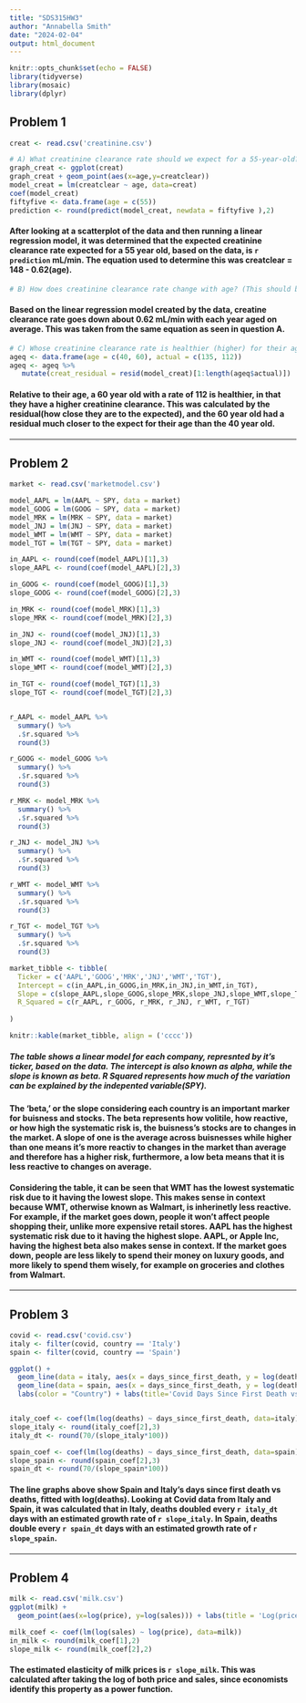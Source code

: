 ---
title: "SDS315HW3"
author: "Annabella Smith"
date: "2024-02-04"
output: html_document
---

```{r setup, include=FALSE}
knitr::opts_chunk$set(echo = FALSE)
library(tidyverse)
library(mosaic)
library(dplyr)
```
## Problem 1
```{r}
creat <- read.csv('creatinine.csv')
```

```{r, include = FALSE}
# A) What creatinine clearance rate should we expect for a 55-year-old? Explain briefly (one or two sentences + equations) how you determined this.
graph_creat <- ggplot(creat)
graph_creat + geom_point(aes(x=age,y=creatclear))
model_creat = lm(creatclear ~ age, data=creat)
coef(model_creat)
fiftyfive <- data.frame(age = c(55))
prediction <- round(predict(model_creat, newdata = fiftyfive ),2)
```

#### After looking at a scatterplot of the data and then running a linear regression model, it was determined that the expected creatinine clearance rate expected for a 55 year old, based on the data, is `r prediction` mL/min. The equation used to determine this was creatclear = 148 - 0.62(age).

```{r}
# B) How does creatinine clearance rate change with age? (This should be a single number whose units are ml/minute per year.) Explain briefly (one or two sentences) how you determined this.
```
#### Based on the linear regression model created by the data, creatine clearance rate goes down about 0.62 mL/min with each year aged on average. This was taken from the same equation as seen in question A. 

```{r}
# C) Whose creatinine clearance rate is healthier (higher) for their age: a 40-year-old with a rate of 135, or a 60-year-old with a rate of 112? Explain briefly (a few sentences + equations) how you determined this.
ageq <- data.frame(age = c(40, 60), actual = c(135, 112))
ageq <- ageq %>%
   mutate(creat_residual = resid(model_creat)[1:length(ageq$actual)])
```
#### Relative to their age, a 60 year old with a rate of 112 is healthier, in that they have a higher creatinine clearance. This was calculated by the residual(how close they are to the expected), and the 60 year old had a residual much closer to the expect for their age than the 40 year old. 

***
## Problem 2
```{r}
market <- read.csv('marketmodel.csv')
```

```{r}
model_AAPL = lm(AAPL ~ SPY, data = market)
model_GOOG = lm(GOOG ~ SPY, data = market)
model_MRK = lm(MRK ~ SPY, data = market)
model_JNJ = lm(JNJ ~ SPY, data = market)
model_WMT = lm(WMT ~ SPY, data = market)
model_TGT = lm(TGT ~ SPY, data = market)

in_AAPL <- round(coef(model_AAPL)[1],3)
slope_AAPL <- round(coef(model_AAPL)[2],3)

in_GOOG <- round(coef(model_GOOG)[1],3)
slope_GOOG <- round(coef(model_GOOG)[2],3)

in_MRK <- round(coef(model_MRK)[1],3)
slope_MRK <- round(coef(model_MRK)[2],3)

in_JNJ <- round(coef(model_JNJ)[1],3)
slope_JNJ <- round(coef(model_JNJ)[2],3)

in_WMT <- round(coef(model_WMT)[1],3)
slope_WMT <- round(coef(model_WMT)[2],3)

in_TGT <- round(coef(model_TGT)[1],3)
slope_TGT <- round(coef(model_TGT)[2],3)


r_AAPL <- model_AAPL %>%
  summary() %>%
  .$r.squared %>%
  round(3)

r_GOOG <- model_GOOG %>%
  summary() %>%
  .$r.squared %>%
  round(3)

r_MRK <- model_MRK %>%
  summary() %>%
  .$r.squared %>%
  round(3)

r_JNJ <- model_JNJ %>%
  summary() %>%
  .$r.squared %>%
  round(3)

r_WMT <- model_WMT %>%
  summary() %>%
  .$r.squared %>%
  round(3)

r_TGT <- model_TGT %>%
  summary() %>%
  .$r.squared %>%
  round(3)

market_tibble <- tibble(
  Ticker = c('AAPL','GOOG','MRK','JNJ','WMT','TGT'),
  Intercept = c(in_AAPL,in_GOOG,in_MRK,in_JNJ,in_WMT,in_TGT),
  Slope = c(slope_AAPL,slope_GOOG,slope_MRK,slope_JNJ,slope_WMT,slope_TGT),
  R_Squared = c(r_AAPL, r_GOOG, r_MRK, r_JNJ, r_WMT, r_TGT)
  
)

knitr::kable(market_tibble, align = ('cccc'))
```
##### The table shows a linear model for each company, represnted by it's ticker, based on the data. The intercept is also known as alpha, while the slope is known as beta. R Squared represents how much of the variation can be explained by the indepented variable(SPY). 

#### The 'beta,' or the slope considering each country is an important marker for buisness and stocks. The beta represents how volitile, how reactive, or how high the systematic risk is, the buisness's stocks are to changes in the market. A slope of one is the average across buisnesses while higher than one means it's more reactiv to changes in the market than average and therefore has a higher risk, furthermore, a low beta means that it is less reactive to changes on average. 
#### Considering the table, it can be seen that WMT has the lowest systematic risk due to it having the lowest slope. This makes sense in context because WMT, otherwise known as Walmart, is inherinetly less reactive. For example, if the market goes down, people it won't affect people shopping their, unlike more expensive retail stores. AAPL has the highest systematic risk due to it having the highest slope. AAPL, or Apple Inc, having the highest beta also makes sense in context. If the market goes down, people are less likely to spend their money on luxury goods, and more likely to spend them wisely, for example on groceries and clothes from Walmart. 

*** 
## Problem 3
```{r}
covid <- read.csv('covid.csv')
italy <- filter(covid, country == 'Italy') 
spain <- filter(covid, country == 'Spain') 

ggplot() + 
  geom_line(data = italy, aes(x = days_since_first_death, y = log(deaths), color = "Italy")) +
  geom_line(data = spain, aes(x = days_since_first_death, y = log(deaths), color = "Spain")) +
  labs(color = "Country") + labs(title='Covid Days Since First Death vs log(deaths)', x = 'Days Since First Death')


italy_coef <- coef(lm(log(deaths) ~ days_since_first_death, data=italy))
slope_italy <- round(italy_coef[2],3)
italy_dt <- round(70/(slope_italy*100))

spain_coef <- coef(lm(log(deaths) ~ days_since_first_death, data=spain))
slope_spain <- round(spain_coef[2],3)
spain_dt <- round(70/(slope_spain*100))
```

#### The line graphs above show Spain and Italy's days since first death vs deaths, fitted with log(deaths). Looking at Covid data from Italy and Spain, it was calculated that in Italy, deaths doubled every `r italy_dt` days with an estimated growth rate of `r slope_italy`. In Spain, deaths double every `r spain_dt` days with an estimated growth rate of `r slope_spain`.

***
## Problem 4
```{r}
milk <- read.csv('milk.csv')
ggplot(milk) + 
  geom_point(aes(x=log(price), y=log(sales))) + labs(title = 'Log(price) of Milk vs Log(sales) of Milk)')

milk_coef <- coef(lm(log(sales) ~ log(price), data=milk))
in_milk <- round(milk_coef[1],2)
slope_milk <- round(milk_coef[2],2)
```

#### The estimated elasticity of milk prices is `r slope_milk`. This was calculated after taking the log of both price and sales, since economists identify this property as a power function. 
